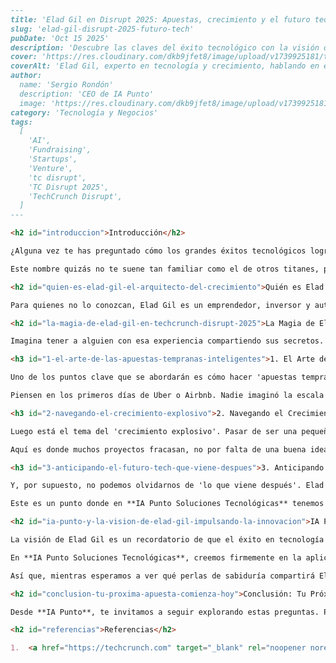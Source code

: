 ```markdown
---
title: 'Elad Gil en Disrupt 2025: Apuestas, crecimiento y el futuro tech.'
slug: 'elad-gil-disrupt-2025-futuro-tech'
pubDate: 'Oct 15 2025'
description: 'Descubre las claves del éxito tecnológico con la visión de Elad Gil en TechCrunch Disrupt 2025: desde apuestas tempranas hasta el crecimiento explosivo y las tendencias del futuro.'
cover: 'https://res.cloudinary.com/dkb9jfet8/image/upload/v1739925181/tech-speaker-elad-gil-disrupt-2025_placeholder.jpg'
coverAlt: 'Elad Gil, experto en tecnología y crecimiento, hablando en el escenario de TechCrunch Disrupt.'
author:
  name: 'Sergio Rondón'
  description: 'CEO de IA Punto'
  image: 'https://res.cloudinary.com/dkb9jfet8/image/upload/v1739925181/sergio_gdcaeh.png'
category: 'Tecnología y Negocios'
tags:
  [
    'AI',
    'Fundraising',
    'Startups',
    'Venture',
    'tc disrupt',
    'TC Disrupt 2025',
    'TechCrunch Disrupt',
  ]
---

<h2 id="introduccion">Introducción</h2>

¿Alguna vez te has preguntado cómo los grandes éxitos tecnológicos logran despegar y crecer de forma meteórica? ¿O cómo se anticipan las próximas tendencias que cambiarán el mundo? En el vertiginoso universo de la tecnología, tener una visión clara es clave, y pocos la tienen tan aguda como Elad Gil.

Este nombre quizás no te suene tan familiar como el de otros titanes, pero su impacto en Silicon Valley es innegable. Elad Gil es una mente brillante que ha estado en la primera línea de algunas de las empresas más innovadoras, no solo como inversor, sino también como consejero y estratega. Su perspectiva es oro puro para cualquiera que sueñe con construir o hacer crecer un negocio en el sector tecnológico.

<h2 id="quien-es-elad-gil-el-arquitecto-del-crecimiento">Quién es Elad Gil: El Arquitecto del Crecimiento</h2>

Para quienes no lo conozcan, Elad Gil es un emprendedor, inversor y autor de renombre. Ha sido parte fundamental del crecimiento de empresas como Airbnb, Coinbase, Stripe, y ha invertido en muchas otras que hoy definen nuestro panorama digital. Su libro 'High Growth Handbook' es una lectura obligatoria para cualquier fundador o líder que quiera entender cómo escalar una startup. Lo que lo hace especial es su capacidad para identificar el potencial en sus primeras etapas y luego ayudar a esas empresas a superar los desafíos del crecimiento explosivo.

<h2 id="la-magia-de-elad-gil-en-techcrunch-disrupt-2025">La Magia de Elad Gil en TechCrunch Disrupt 2025</h2>

Imagina tener a alguien con esa experiencia compartiendo sus secretos. Pues bien, eso es exactamente lo que sucederá en el próximo TechCrunch Disrupt 2025. Elad Gil subirá al escenario para una conversación que promete ser reveladora. Y créannos, en **IA Punto Soluciones Tecnológicas**, estamos muy atentos a lo que este tipo de mentes tienen para decir, porque su visión se alinea con nuestra misión de impulsar la innovación.

<h3 id="1-el-arte-de-las-apuestas-tempranas-inteligentes">1. El Arte de las Apuestas Tempranas Inteligentes</h3>

Uno de los puntos clave que se abordarán es cómo hacer 'apuestas tempranas' inteligentes. Esto no se trata solo de tener dinero, sino de tener la visión para ver el potencial donde otros solo ven una idea incipiente. Elad tiene una habilidad única para identificar esos momentos 'eureka' y para entender qué ideas, a pesar de lo rudimentarias que puedan parecer al principio, tienen el ADN para convertirse en gigantes. Es la habilidad de ver más allá del producto actual y proyectar su impacto futuro en el mercado y en la vida de las personas.

Piensen en los primeros días de Uber o Airbnb. Nadie imaginó la escala que alcanzarían. Elad Gil estuvo allí, viendo cómo esos conceptos revolucionaban industrias enteras. Su experiencia nos enseña la importancia de la curiosidad, la experimentación y, sobre todo, la audacia para invertir en lo que parece arriesgado hoy, pero será obvio mañana. En IA Punto, siempre estamos buscando esas ideas disruptivas, especialmente aquellas que pueden ser potenciadas por la inteligencia artificial.

<h3 id="2-navegando-el-crecimiento-explosivo">2. Navegando el Crecimiento Explosivo</h3>

Luego está el tema del 'crecimiento explosivo'. Pasar de ser una pequeña startup a una empresa que factura millones y tiene un impacto global es un desafío monumental. Requiere no solo un buen producto, sino también la infraestructura adecuada, el equipo correcto y una estrategia de expansión impecable. Elad Gil ha asesorado a innumerables empresas en esta fase crítica, ayudándolas a navegar por la complejidad de la contratación masiva, la gestión de equipos a gran escala y la adaptación a un mercado que cambia constantemente.

Aquí es donde muchos proyectos fracasan, no por falta de una buena idea, sino por no saber manejar el crecimiento. La conversación con Elad seguramente abordará la importancia de establecer bases sólidas desde el principio, de la cultura empresarial, y de cómo la tecnología, como la que desarrollamos en **IA Punto**, puede ser una palanca crucial para escalar operaciones de manera eficiente y sostenible. La automatización, el análisis de datos avanzado y las soluciones inteligentes son el combustible que permite a las empresas no solo crecer, sino hacerlo de forma inteligente.

<h3 id="3-anticipando-el-futuro-tech-que-viene-despues">3. Anticipando el Futuro Tech: ¿Qué Viene Después?</h3>

Y, por supuesto, no podemos olvidarnos de 'lo que viene después'. Elad Gil es un observador astuto de las tendencias tecnológicas emergentes. ¿Será la inteligencia artificial generativa? ¿La biotecnología? ¿La computación cuántica? Su perspectiva no es solo teórica; está basada en el flujo constante de nuevas ideas y tecnologías que ve como inversor. Entender hacia dónde se dirige el mundo tecnológico es vital para cualquier negocio que quiera mantenerse relevante y competitivo.

Este es un punto donde en **IA Punto Soluciones Tecnológicas** tenemos mucho que aportar. Estamos inmersos en el desarrollo e implementación de soluciones basadas en IA que no solo resuelven problemas actuales, sino que también preparan a las empresas para el futuro. Ya sea optimizando procesos, creando nuevas experiencias de cliente o analizando grandes volúmenes de datos para tomar decisiones más informadas, la IA es el motor del 'próximo gran avance'. Nos entusiasma ver cómo mentes como la de Elad Gil conectan estos puntos y delinean el camino para la próxima ola de innovación.

<h2 id="ia-punto-y-la-vision-de-elad-gil-impulsando-la-innovacion">IA Punto y la Visión de Elad Gil: Impulsando la Innovación</h2>

La visión de Elad Gil es un recordatorio de que el éxito en tecnología no es solo cuestión de suerte, sino de visión, estrategia y ejecución impecable. Su conversación en TechCrunch Disrupt 2025 será una clase magistral sobre cómo pensar como un inversor de riesgo y cómo construir empresas que no solo sobreviven, sino que prosperan.

En **IA Punto Soluciones Tecnológicas**, creemos firmemente en la aplicación práctica de estas visiones. Nuestros servicios están diseñados para ayudar a las empresas, ya sean startups o ya establecidas, a aprovechar las últimas tecnologías, especialmente la inteligencia artificial, para innovar, crecer y prepararse para los desafíos y oportunidades del mañana. Si estás pensando en cómo escalar tu negocio, cómo identificar tu próxima 'apuesta temprana' o simplemente cómo mantenerte al día con el futuro, la IA es una herramienta indispensable. Y nosotros somos tus aliados para implementarla.

Así que, mientras esperamos a ver qué perlas de sabiduría compartirá Elad Gil en el próximo TechCrunch Disrupt, podemos ir reflexionando sobre estas ideas. ¿Estás listo para hacer tu propia apuesta temprana? ¿Tu negocio está preparado para un crecimiento explosivo? ¿Estás atento a lo que viene después?

<h2 id="conclusion-tu-proxima-apuesta-comienza-hoy">Conclusión: Tu Próxima Apuesta Comienza Hoy</h2>

Desde **IA Punto**, te invitamos a seguir explorando estas preguntas. Porque el futuro de la tecnología no espera, y estar un paso adelante es la clave para transformarlo.

<h2 id="referencias">Referencias</h2>

1.  <a href="https://techcrunch.com" target="_blank" rel="noopener noreferrer">TechCrunch.com</a> (Fuente Original)
```